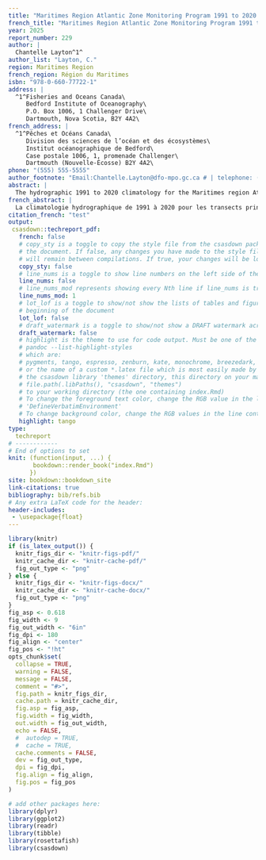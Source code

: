 ```yaml
---
title: "Maritimes Region Atlantic Zone Monitoring Program 1991 to 2020 Hydrographic Transect Climatology"
french_title: "Maritimes Region Atlantic Zone Monitoring Program 1991 to 2020 Hydrographic Transect Climatology"
year: 2025
report_number: 229
author: |
  Chantelle Layton^1^
author_list: "Layton, C."
region: Maritimes Region
french_region: Région du Maritimes
isbn: "978-0-660-77722-1"
address: |
  ^1^Fisheries and Oceans Canada\
     Bedford Institute of Oceanography\
     P.O. Box 1006, 1 Challenger Drive\
     Dartmouth, Nova Scotia, B2Y 4A2\
french_address: |
  ^1^Pêches et Océans Canada\
     Division des sciences de l’océan et des écosystèmes\
     Institut océanographique de Bedford\
     Case postale 1006, 1, promenade Challenger\
     Dartmouth (Nouvelle-Écosse) B2Y 4A2\
phone: "(555) 555-5555"
author_footnote: "Email:Chantelle.Layton@dfo-mpo.gc.ca # | telephone: (250) 756-5555"
abstract: |
  The hydrographic 1991 to 2020 climatology for the Maritimes region Atlantic Zone Monitoring Program core transects, Cabot Strait, Louisbourg, Halifax, Browns Bank, and Northeast Channel, are calculated to support annual reporting on seasonal variability. Details on data coverage for these transects and ancillary transects occupied since the inception of the program are provided. Comparisons with the previous climatology period, years 1981 to 2010, are summarized when possible.
french_abstract: |
  La climatologie hydrographique de 1991 à 2020 pour les transects principaux du Programme de monitorage de la zone Atlantique dans la région des Maritimes : détroit de Cabot, Louisbourg, Halifax, banc Browns et chenal Nord-Est, est calculée afin d’appuyer la production de rapports annuels sur la variabilité saisonnière. Des détails sur la couverture des données pour ces transects et les transects annexes occupés depuis le début du programme sont fournis. Les comparaisons avec la période climatologique précédente, de 1981 à 2010, sont résumées dans la mesure du possible.
citation_french: "test"
output:
 csasdown::techreport_pdf:
   french: false
   # copy_sty is a toggle to copy the style file from the csasdown package every time you compile
   # the document. If false, any changes you have made to the style file in your project
   # will remain between compilations. If true, your changes will be lost when you compile
   copy_sty: false
   # line_nums is a toggle to show line numbers on the left side of the page. 
   line_nums: false
   # line_nums_mod represents showing every Nth line if line_nums is true
   line_nums_mod: 1
   # lot_lof is a toggle to show/not show the lists of tables and figures at the
   # beginning of the document
   lot_lof: false
   # draft_watermark is a toggle to show/not show a DRAFT watermark across every page
   draft_watermark: false
   # highlight is the theme to use for code output. Must be one of the list given by:
   # pandoc --list-highlight-styles
   # which are:
   # pygments, tango, espresso, zenburn, kate, monochrome, breezedark, haddock
   # or the name of a custom *.latex file which is most easily made by copying one from 
   # the csasdown library 'themes' directory, this directory on your machine:
   # file.path(.libPaths(), "csasdown", "themes")
   # to your working directory (the one containing index.Rmd)
   # To change the foreground text color, change the RGB value in the line containing
   # 'DefineVerbatimEnvironment'
   # To change background color, change the RGB values in the line containing 'shadecolor'
   highlight: tango
type:
  techreport
# ------------
# End of options to set
knit: (function(input, ...) {
       bookdown::render_book("index.Rmd")
      })
site: bookdown::bookdown_site
link-citations: true
bibliography: bib/refs.bib
# Any extra LaTeX code for the header:
header-includes:
 - \usepackage{float}
---
```


```r
library(knitr)
if (is_latex_output()) {
  knitr_figs_dir <- "knitr-figs-pdf/"
  knitr_cache_dir <- "knitr-cache-pdf/"
  fig_out_type <- "png"
} else {
  knitr_figs_dir <- "knitr-figs-docx/"
  knitr_cache_dir <- "knitr-cache-docx/"
  fig_out_type <- "png"
}
fig_asp <- 0.618
fig_width <- 9
fig_out_width <- "6in"
fig_dpi <- 180
fig_align <- "center"
fig_pos <- "!ht"
opts_chunk$set(
  collapse = TRUE,
  warning = FALSE,
  message = FALSE,
  comment = "#>",
  fig.path = knitr_figs_dir,
  cache.path = knitr_cache_dir,
  fig.asp = fig_asp,
  fig.width = fig_width,
  out.width = fig_out_width,
  echo = FALSE,
  #  autodep = TRUE,
  #  cache = TRUE,
  cache.comments = FALSE,
  dev = fig_out_type,
  dpi = fig_dpi,
  fig.align = fig_align,
  fig.pos = fig_pos
)
```

```r
# add other packages here:
library(dplyr)
library(ggplot2)
library(readr)
library(tibble)
library(rosettafish)
library(csasdown)
```
